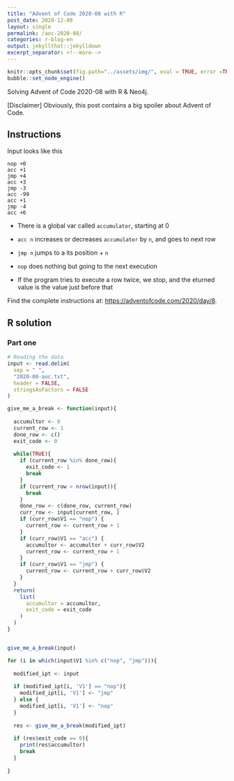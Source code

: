 ```yaml
---
title: "Advent of Code 2020-08 with R"
post_date: 2020-12-08
layout: single
permalink: /aoc-2020-08/
categories: r-blog-en
output: jekyllthat::jekylldown
excerpt_separator: <!--more-->
---
```


```r
knitr::opts_chunk$set(fig.path="../assets/img/", eval = TRUE, error =TRUE, warning = FALSE)
bubble::set_node_engine()
```

Solving Advent of Code 2020-08 with R & Neo4j. 

[Disclaimer] Obviously, this post contains a big spoiler about Advent of Code.

## Instructions

Input looks like this

```
nop +0
acc +1
jmp +4
acc +3
jmp -3
acc -99
acc +1
jmp -4
acc +6
```

+ There is a global var called `accumulator`, starting at 0

+ `acc n` increases or decreases `accumulator` by `n`, and goes to next row

+ `jmp n` jumps to a its position +  `n`

+ `nop` does nothing but going to the next execution

+ If the program tries to execute a row twice, we stop, and the eturned value is the value just before that

Find the complete instructions at: <https://adventofcode.com/2020/day/8>. 

## R solution

### Part one

```r
# Reading the data
input <- read.delim(
  sep = " ",
  "2020-08-aoc.txt", 
  header = FALSE, 
  stringsAsFactors = FALSE
)

give_me_a_break <- function(input){
  
  accumultor <- 0
  current_row <- 1
  done_row <- c()
  exit_code <- 0
  
  while(TRUE){
    if (current_row %in% done_row){
      exit_code <- 1
      break
    }
    if (current_row > nrow(input)){
      break
    }
    done_row <- c(done_row, current_row)
    curr_row <- input[current_row, ]
    if (curr_row$V1 == "nop") {
      current_row <- current_row + 1
    }
    if (curr_row$V1 == "acc") {
      accumultor <- accumultor + curr_row$V2
      current_row <- current_row + 1
    }
    if (curr_row$V1 == "jmp") {
      current_row <- current_row + curr_row$V2
    }
  }
  return(
    list(
      accumultor = accumultor, 
      exit_code = exit_code
    )
  )
}


give_me_a_break(input)

```


```r
for (i in which(input$V1 %in% c("nop", "jmp"))){
  
  modified_ipt <- input
  
  if (modified_ipt[i, 'V1'] == "nop"){
    modified_ipt[i, 'V1'] <- "jmp"
  } else {
    modified_ipt[i, 'V1'] <- "nop"
  }
  
  res <- give_me_a_break(modified_ipt)
  
  if (res$exit_code == 0){
    print(res$accumultor)
    break
  }
  
}
```

